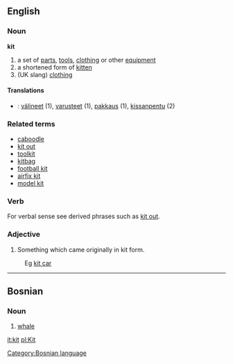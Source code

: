 ==English==
===Noun===
'''kit'''
#a set of [[part]]s, [[tool]]s, [[clothing]] or other [[equipment]]
#a shortened form of [[kitten]]
#(UK slang) [[clothing]]

====Translations====
*{{msg:fi}}: [[välineet]] (1), [[varusteet]] (1), [[pakkaus]] (1), [[kissanpentu]] (2)

===Related terms===
*[[caboodle]]
*[[kit out]]
*[[toolkit]]
*[[kitbag]]
*[[football kit]]
*[[airfix kit]]
*[[model kit]]

===Verb===

<!--#To give someone particular tools or clothing.-->
For verbal sense see derived phrases such as [[kit out]].

===Adjective===

#Something which came originally in kit form.
: Eg [[kit car]]

----
==Bosnian==
===Noun===
# [[whale]]
[[Category:Bosnian language]]
[[it:kit]]
[[pl:Kit]]